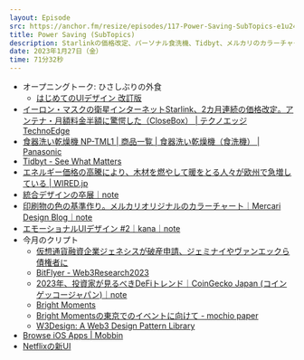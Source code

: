 ```yaml
---
layout: Episode
src: https://anchor.fm/resize/episodes/117-Power-Saving-SubTopics-e1u24c0
title: Power Saving (SubTopics)
description: Starlinkの価格改定、パーソナル食洗機、Tidbyt、メルカリのカラーチャート、エモーショナルUIデザイン、Netflixの新UI、今月のクリプト動向など最近気になったサブトピックスを話しました。
date: 2023年1月27日（金）
time: 71分32秒
---
```


- オープニングトーク: ひさしぶりの外食
    - [はじめてのUIデザイン 改訂版](https://ui-design.studio.site/)
- [イーロン・マスクの衛星インターネットStarlink、2カ月連続の価格改定。アンテナ・月額料金半額に驚愕した（CloseBox） | テクノエッジ TechnoEdge](https://www.techno-edge.net/article/2023/01/13/708.html)
- [食器洗い乾燥機 NP-TML1 | 商品一覧 | 食器洗い乾燥機（食洗機） | Panasonic](https://panasonic.jp/dish/products/NP-TML1.html)
- [Tidbyt - See What Matters](https://tidbyt.com/)
- [エネルギー価格の高騰により、木材を燃やして暖をとる人々が欧州で急増している | WIRED.jp](https://wired.jp/article/eu-forests-energy-crisis/)
- [統合デザインの卒展｜note](https://note.com/900000/)
- [印刷物の色の基準作り。メルカリオリジナルのカラーチャート｜Mercari Design Blog｜note](https://note.com/mercari_design/n/n8bbe19a5b497)
- [エモーショナルUIデザイン #2｜kana｜note](https://note.com/kana/n/ncf453d353047)
- 今月のクリプト
    - [仮想通貨融資企業ジェネシスが破産申請、ジェミナイやヴァンエックら債権者に](https://coinpost.jp/?p=427175)
    - [BitFlyer - Web3Research2023](https://blockchain.bitflyer.com/pdf/web3Research2023.pdf)
    - [2023年、投資家が見るべきDeFiトレンド｜CoinGecko Japan (コインゲッコージャパン)｜note](https://note.com/coingeckojapan/n/nac491aadaf3c)
    - [Bright Moments](https://www.brightmoments.io/)
    - [Bright Momentsの東京でのイベントに向けて - mochio paper](https://mochio.substack.com/p/bright-moments)
    - [W3Design: A Web3 Design Pattern Library](https://w3design.io/)
- [Browse iOS Apps | Mobbin](https://mobbin.com/browse/ios/apps)
- [Netflixの新UI](https://twitter.com/jmtrivedi/status/1615095149687894016)
